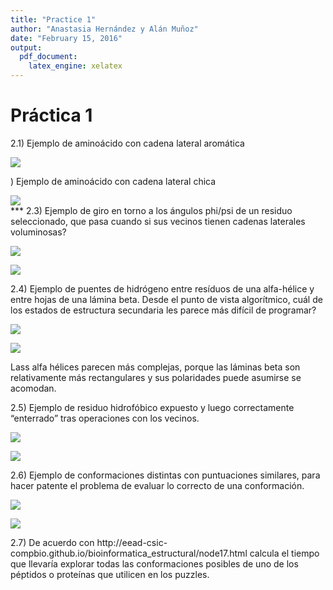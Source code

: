 ```yaml
---
title: "Practice 1"
author: "Anastasia Hernández y Alán Muñoz"
date: "February 15, 2016"
output: 
  pdf_document: 
    latex_engine: xelatex
---
```

# Práctica 1

  2.1) Ejemplo de aminoácido con cadena lateral aromática
  
  
  ![](Foldit/2.1.png)
  
  \newpage
  2.2) Ejemplo de aminoácido con cadena lateral chica
  
  
  ![](Foldit/2.2.png)  
  ***
  2.3) Ejemplo de giro en torno a los ángulos phi/psi de un residuo seleccionado, que pasa cuando si sus vecinos tienen cadenas laterales voluminosas?
  
  
  ![](Foldit/2.31.png)
  
  
  ![](Foldit/2.32.png)
  
  2.4) Ejemplo de puentes de hidrógeno entre resíduos de una alfa-hélice y entre hojas de una lámina beta. Desde el punto de vista algorítmico, cuál de los estados de estructura secundaria les parece más difícil de programar?  
  
  
  ![](Foldit/2.41.png)
    
    
  ![](Foldit/2.42.png)
  
  
  Lass alfa hélices parecen más complejas, porque las láminas beta son relativamente más rectangulares
  y sus polaridades puede asumirse se acomodan.
  
  
  2.5) Ejemplo de residuo hidrofóbico expuesto y luego correctamente "enterrado" tras operaciones con los vecinos.
  
  
  ![](Foldit/2.51.png)
  
  
  ![](Foldit/2.52.png)
  
  
  2.6) Ejemplo de conformaciones distintas con puntuaciones similares, para hacer patente el problema de evaluar lo correcto de una conformación.
  
  
  ![](Foldit/2.61.png)
  
  
  ![](Foldit/2.62.png)

  2.7) De acuerdo con http://eead-csic-compbio.github.io/bioinformatica_estructural/node17.html calcula el tiempo que llevaría explorar todas las conformaciones posibles de uno de los péptidos o proteínas que utilicen en los puzzles.

